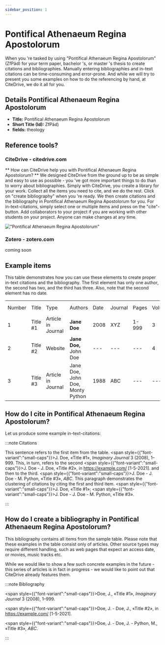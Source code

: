 ```yaml
---
sidebar_position: 1
---
```


# Pontifical Athenaeum Regina Apostolorum

When you 're tasked by using "Pontifical Athenaeum Regina Apostolorum" (ZfPäd) for your term paper, bachelor 's, or master 's thesis to create citations and bibliographies.
Manually entering bibliographies and in-text citations can be time-consuming and error-prone. And while we will try to present you some examples on how to do the referencing by hand, at CiteDrive, we do it all for you.

## Details  Pontifical Athenaeum Regina Apostolorum
* **Title:** Pontifical Athenaeum Regina Apostolorum
* **Short Title (Id):** ZfPäd)
* **fields:** theology

## Reference tools?
### CiteDrive - citedrive.com
** How can CiteDrive help you with Pontifical Athenaeum Regina Apostolorum? **
We designed CiteDrive from the ground up to be as simple and easy to use as possible - you 've got more important things to do than to worry about bibliographies. Simply with CiteDrive, you create a library for your work. Collect all the items you need to cite, and we do the rest. Click on "create bibliography" when you 're ready. We then create citations and the bibliography in Pontifical Athenaeum Regina Apostolorum for you. For in-text-citations, simply select one or multiple items and press on the "cite"-button. Add collaborators to your project if you are working with other students on your project. Anyone can make changes at any time.


!["Pontifical Athenaeum Regina Apostolorum"](images/pontifical-athenaeum-regina-apostolorum.svg "Choose Pontifical Athenaeum Regina Apostolorum in the CiteDrive App")

### Zotero - zotero.com

coming soon

## Example items

This table demonstrates how you can use these elements to create proper in-text citations and the bibliography. The first element has only one author, the second has two, and the third has three. Also, note that the second element has no date.


<table>
  <tr>
   <td>Number
   </td>
   <td>Title
   </td>
   <td>Type
   </td>
   <td>Authors
   </td>
   <td>Date
   </td>
   <td>Journal
   </td>
   <td>Pages
   </td>
   <td>Volume
   </td>
   <td>Issue
   </td>
   <td>Access Date
   </td>
  </tr>
  <tr>
   <td>1
   </td>
   <td>Title #1
   </td>
   <td>Article in Journal
   </td>
   <td><strong>Jane Doe</strong>
   </td>
   <td>2008
   </td>
   <td>XYZ
   </td>
   <td>1-999
   </td>
   <td>3
   </td>
   <td>2
   </td>
   <td>--
   </td>
  </tr>
  <tr>
   <td>
2
   </td>
   <td>Title #2
   </td>
   <td>Website
   </td>
   <td><strong>Jane Doe, </strong>John Doe
   </td>
   <td>---
   </td>
   <td>---
   </td>
   <td>---
   </td>
   <td>4
   </td>
   <td>---
   </td>
   <td>2020-05-01
   </td>
  </tr>
  <tr>
   <td>3
   </td>
   <td>Title #3
   </td>
   <td>Article in Journal
   </td>
   <td>Jane Doe, John Doe, Monty Python
   </td>
   <td>1988
   </td>
   <td>ABC
   </td>
   <td>---
   </td>
   <td>---
   </td>
   <td>16
   </td>
   <td>---
   </td>
  </tr>
</table>



## How do I cite in  Pontifical Athenaeum Regina Apostolorum?

Let us produce some example in-text-citations:

:::note Citations


This sentence refers to the first item from the table. <span style={{"font-variant":"small-caps"}}>J. Doe</span>, «Title #1», <i>Imaginary Journal</i> 3 (2008), 1–999. This, in turn, refers to the second <span style={{"font-variant":"small-caps"}}>J. Doe - J. Doe</span>, «Title #2», in https://example.com/ [1-5-2021].
and then to the third.  <span style={{"font-variant":"small-caps"}}>J. Doe - J. Doe - M. Python</span>, «Title #3», <i>ABC</i>.
This paragraph demonstrates the clustering of citations by citing the first and third item. <span style={{"font-variant":"small-caps"}}>J. Doe</span>, «Title #1»; <span style={{"font-variant":"small-caps"}}>J. Doe - J. Doe - M. Python</span>, «Title #3».

:::

## How do I create a bibliography in Pontifical Athenaeum Regina Apostolorum?

This bibliography contains all items from the sample table. Please note that these examples in the table consist only of articles. Other source types may require different handling, such as web pages that expect an access date, or movies, music tracks etc.

While we would like to show a few such concrete examples in the future - this series of articles is in fact in progress - we would like to point out that CiteDrive already features them.

:::note Bibliography

<span style={{"font-variant":"small-caps"}}>Doe, J.</span>, «Title #1», <i>Imaginary Journal</i> 3 (2008), 1–999.

<span style={{"font-variant":"small-caps"}}>Doe, J. - Doe, J.</span>, «Title #2», in https://example.com/ [1-5-2021].

<span style={{"font-variant":"small-caps"}}>Doe, J. - Doe, J. - Python, M.</span>, «Title #3», <i>ABC</i>.



:::


        